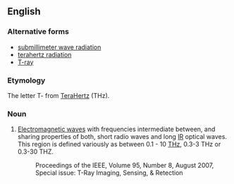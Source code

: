 ==English==
{{wikipedia}}

===Alternative forms===
*[[submillimeter wave radiation]]
*[[terahertz radiation]]
*[[T-ray]]

===Etymology===
The letter T- from [[terahertz|TeraHertz]] (THz).

===Noun===
{{en-noun}}

# {{context|engineering}} [[electromagnetic wave|Electromagnetic waves]] with frequencies intermediate between, and sharing properties of both, short radio waves and long [[IR]] optical waves.  This region is defined variously as between 0.1 - 10 [[THz]], 0.3-3 THz or 0.3-30 THZ.
#:Proceedings of the IEEE, Volume 95, Number 8, August 2007, Special issue: T-Ray Imaging, Sensing, & Retection